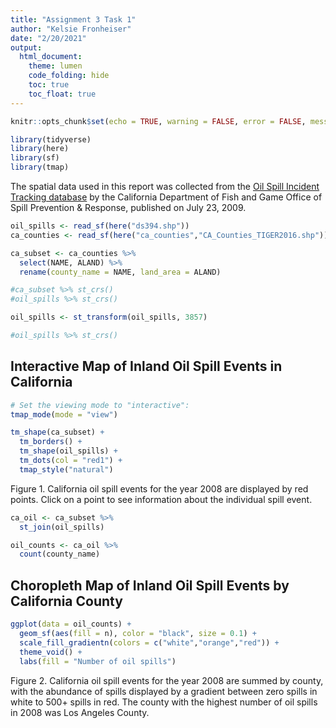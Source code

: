```yaml
---
title: "Assignment 3 Task 1"
author: "Kelsie Fronheiser"
date: "2/20/2021"
output: 
  html_document:
    theme: lumen
    code_folding: hide
    toc: true
    toc_float: true
---
```


```r
knitr::opts_chunk$set(echo = TRUE, warning = FALSE, error = FALSE, message = FALSE)

library(tidyverse)
library(here)
library(sf)
library(tmap)
```
The spatial data used in this report was collected from the [Oil Spill Incident Tracking database](https://gis.data.ca.gov/datasets/7464e3d6f4924b50ad06e5a553d71086_0/data) by the California Department of Fish and Game Office of Spill Prevention & Response, published on July 23, 2009.  
```r
oil_spills <- read_sf(here("ds394.shp"))
ca_counties <- read_sf(here("ca_counties","CA_Counties_TIGER2016.shp"))
```

```r
ca_subset <- ca_counties %>% 
  select(NAME, ALAND) %>% 
  rename(county_name = NAME, land_area = ALAND)
```

```r
#ca_subset %>% st_crs()
#oil_spills %>% st_crs()

oil_spills <- st_transform(oil_spills, 3857)

#oil_spills %>% st_crs()
```

## Interactive Map of Inland Oil Spill Events in California
```r

# Set the viewing mode to "interactive":
tmap_mode(mode = "view")

tm_shape(ca_subset) +
  tm_borders() +
  tm_shape(oil_spills) +
  tm_dots(col = "red1") +
  tmap_style("natural")

```


Figure 1. California oil spill events for the year 2008 are displayed by red points. Click on a point to see information about the individual spill event.
```r
ca_oil <- ca_subset %>% 
  st_join(oil_spills)

oil_counts <- ca_oil %>% 
  count(county_name)
```

## Choropleth Map of Inland Oil Spill Events by California County
```r
ggplot(data = oil_counts) +
  geom_sf(aes(fill = n), color = "black", size = 0.1) +
  scale_fill_gradientn(colors = c("white","orange","red")) +
  theme_void() +
  labs(fill = "Number of oil spills")
```

Figure 2. California oil spill events for the year 2008 are summed by county, with the abundance of spills displayed by a gradient between zero spills in white to 500+ spills in red. The county with the highest number of oil spills in 2008 was Los Angeles County.